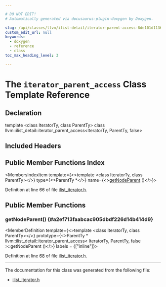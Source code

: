 ```yaml
---

# DO NOT EDIT!
# Automatically generated via docusaurus-plugin-doxygen by Doxygen.

slug: /api/classes/llvm/ilist-detail/iterator-parent-access-8de101d1136b3cde120d39032541b3bc
custom_edit_url: null
keywords:
  - doxygen
  - reference
  - class
toc_max_heading_level: 3

---
```





# The `iterator_parent_access` Class Template Reference

<DoxygenPage pluginConfig={pluginConfig}>



## Declaration

<CodeBlock>template &lt;class IteratorTy, class ParentTy&gt;
class llvm::ilist_detail::iterator_parent_access&lt;IteratorTy, ParentTy, false&gt;</CodeBlock>

## Included Headers

<IncludesList>
<IncludesListItem
  filePath="llvm/ADT/ilist_iterator.h"
  permalink="/docs/api/files/include/include/llvm/include/llvm/adt/ilist-iterator-h"
  isLocal="true" />
</IncludesList>

## Public Member Functions Index

<MembersIndex>

<MembersIndexItem
  template={<>template &lt;class IteratorTy, class ParentTy&gt;</>}
  type={<>ParentTy &#42;</>}
  name={<><a href="#a2ef713faabcac905dbdf226d14b414d9">getNodeParent</a> ()</>}>
</MembersIndexItem>

</MembersIndex>


Definition at line 66 of file <a href="/docs/api/files/include/include/llvm/include/llvm/adt/ilist-iterator-h">ilist&#95;iterator.h</a>.

<SectionDefinition>

## Public Member Functions

### getNodeParent() {#a2ef713faabcac905dbdf226d14b414d9}

<MemberDefinition
  template={<>template &lt;class IteratorTy, class ParentTy&gt;</>}
  prototype={<>ParentTy &#42; llvm::ilist&#95;detail::iterator&#95;parent&#95;access&lt; IteratorTy, ParentTy, false &gt;::getNodeParent ()</>}
  labels = {["inline"]}>

Definition at line <a href="/docs/api/files/include/include/llvm/include/llvm/adt/ilist-iterator-h/#l00068">68</a> of file <a href="/docs/api/files/include/include/llvm/include/llvm/adt/ilist-iterator-h">ilist&#95;iterator.h</a>.
</MemberDefinition>

</SectionDefinition>

<hr/>

The documentation for this class was generated from the following file:

<ul>
<li><a href="/docs/api/files/include/include/llvm/include/llvm/adt/ilist-iterator-h">ilist_iterator.h</a></li>
</ul>

</DoxygenPage>
